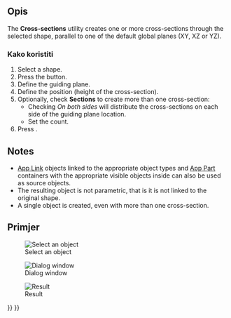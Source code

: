 <languages/>

{{Docnav
|[[Part_Section|Section]]
|[[Part_Offset|Offset]]
|[[Part_Workbench|Part]]
|IconL=Part_Section.svg
|IconR=Part_Offset.svg
|IconC=Workbench_Part.svg
}}

{{GuiCommand
|Name=Part CrossSections
|MenuLocation=Part → Cross-sections...
|Workbenches=[[Part_Workbench|Part]]
|SeeAlso=[[Part_Section|Part Section]]
}}

<span id="Description"></span>
==Opis==

The '''Cross-sections''' utility creates one or more cross-sections through the selected shape, parallel to one of the default global planes (XY, XZ or YZ).

<span id="Usage"></span>
=== Kako koristiti ===

# Select a shape.
# Press the {{Button|[[File:Part_CrossSections.svg|24px|link=Part_CrossSections]] '''Cross-sections'''}} button.
# Define the guiding plane.
# Define the position (height of the cross-section).
# Optionally, check '''Sections''' to create more than one cross-section:
#* Checking ''On both sides'' will distribute the cross-sections on each side of the guiding plane location.
#* Set the count.
# Press {{Button|OK}}.

==Notes==

* [[App_Link|App Link]] objects linked to the appropriate object types and [[App_Part|App Part]] containers with the appropriate visible objects inside can also be used as source objects. {{Version|0.20}}
* The resulting object is not parametric, that is it is not linked to the original shape.
* A single object is created, even with more than one cross-section.

<span id="Example"></span>
==Primjer==

[[Image:SectionCross1.png|Select an object]]

[[Image:SectionCross2.png|Dialog window]]

[[Image:SectionCross3.png|Result]]


{{Docnav
|[[Part_Section|Section]]
|[[Part_Offset|Offset]]
|[[Part_Workbench|Part]]
|IconL=Part_Section.svg
|IconR=Part_Offset.svg
|IconC=Workbench_Part.svg
}}

{{Part_Tools_navi{{#translation:}}}}
{{Userdocnavi{{#translation:}}}}